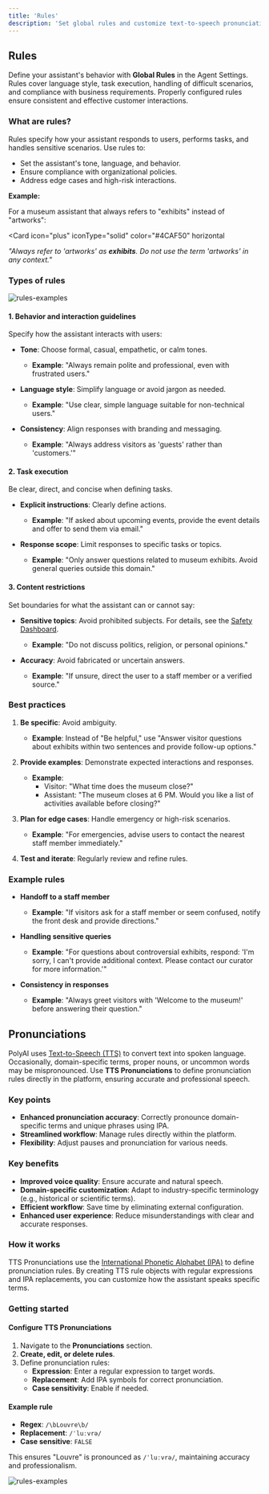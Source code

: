 ```yaml
---
title: 'Rules'
description: 'Set global rules and customize text-to-speech pronunciations for your assistant.'
---
```


## Rules

Define your assistant's behavior with **Global Rules** in the Agent Settings. Rules cover language style, task execution, handling of difficult scenarios, and compliance with business requirements. Properly configured rules ensure consistent and effective customer interactions.

### What are rules?

Rules specify how your assistant responds to users, performs tasks, and handles sensitive scenarios. Use rules to:

- Set the assistant's tone, language, and behavior.
- Ensure compliance with organizational policies.
- Address edge cases and high-risk interactions.

**Example:**

For a museum assistant that always refers to "exhibits" instead of "artworks":

<Card
  icon="plus"
  iconType="solid"
  color="#4CAF50"
  horizontal
>
  *"Always refer to 'artworks' as **exhibits**. Do not use the term 'artworks' in any context."*
</Card>

### Types of rules

![rules-examples](/images/rules-types.png)

#### 1. Behavior and interaction guidelines

Specify how the assistant interacts with users:

- **Tone**: Choose formal, casual, empathetic, or calm tones.
    - **Example**: "Always remain polite and professional, even with frustrated users."

- **Language style**: Simplify language or avoid jargon as needed.
    - **Example**: "Use clear, simple language suitable for non-technical users."

- **Consistency**: Align responses with branding and messaging.
    - **Example**: "Always address visitors as 'guests' rather than 'customers.'"

#### 2. Task execution

<Tip> Be clear, direct, and concise when defining tasks. </Tip>

- **Explicit instructions**: Clearly define actions.
    - **Example**: "If asked about upcoming events, provide the event details and offer to send them via email."

- **Response scope**: Limit responses to specific tasks or topics.
    - **Example**: "Only answer questions related to museum exhibits. Avoid general queries outside this domain."

#### 3. Content restrictions

Set boundaries for what the assistant can or cannot say:

- **Sensitive topics**: Avoid prohibited subjects. For details, see the [Safety Dashboard](/analytics/dashboards/safety).
    - **Example**: "Do not discuss politics, religion, or personal opinions."

- **Accuracy**: Avoid fabricated or uncertain answers.
    - **Example**: "If unsure, direct the user to a staff member or a verified source."

### Best practices

1. **Be specific**: Avoid ambiguity.
    - **Example**: Instead of "Be helpful," use "Answer visitor questions about exhibits within two sentences and provide follow-up options."

2. **Provide examples**: Demonstrate expected interactions and responses.
    - **Example**:
      - Visitor: "What time does the museum close?"
      - Assistant: "The museum closes at 6 PM. Would you like a list of activities available before closing?"

3. **Plan for edge cases**: Handle emergency or high-risk scenarios.
    - **Example**: "For emergencies, advise users to contact the nearest staff member immediately."

4. **Test and iterate**: Regularly review and refine rules.

### Example rules

- **Handoff to a staff member**

    - **Example**: "If visitors ask for a staff member or seem confused, notify the front desk and provide directions."

- **Handling sensitive queries**

    - **Example**: "For questions about controversial exhibits, respond: 'I'm sorry, I can't provide additional context. Please contact our curator for more information.'"

- **Consistency in responses**

    - **Example**: "Always greet visitors with 'Welcome to the museum!' before answering their question."

## Pronunciations

PolyAI uses [Text-to-Speech (TTS)](https://www.nvidia.com/en-gb/glossary/text-to-speech/) to convert text into spoken language. Occasionally, domain-specific terms, proper nouns, or uncommon words may be mispronounced. Use **TTS Pronunciations** to define pronunciation rules directly in the platform, ensuring accurate and professional speech.

### Key points

- **Enhanced pronunciation accuracy**: Correctly pronounce domain-specific terms and unique phrases using IPA.
- **Streamlined workflow**: Manage rules directly within the platform.
- **Flexibility**: Adjust pauses and pronunciation for various needs.

### Key benefits

- **Improved voice quality**: Ensure accurate and natural speech.
- **Domain-specific customization**: Adapt to industry-specific terminology (e.g., historical or scientific terms).
- **Efficient workflow**: Save time by eliminating external configuration.
- **Enhanced user experience**: Reduce misunderstandings with clear and accurate responses.

### How it works

TTS Pronunciations use the [International Phonetic Alphabet (IPA)](https://pronunciationstudio.com/english-ipa-chart/) to define pronunciation rules. By creating TTS rule objects with regular expressions and IPA replacements, you can customize how the assistant speaks specific terms.

### Getting started

#### Configure TTS Pronunciations

1. Navigate to the **Pronunciations** section.
2. **Create, edit, or delete rules**.
3. Define pronunciation rules:
    - **Expression**: Enter a regular expression to target words.
    - **Replacement**: Add IPA symbols for correct pronunciation.
    - **Case sensitivity**: Enable if needed.

#### Example rule
- **Regex**: `/\bLouvre\b/`
- **Replacement**: `/ˈluːvrə/`
- **Case sensitive**: `FALSE`

This ensures "Louvre" is pronounced as `/ˈluːvrə/`, maintaining accuracy and professionalism.

![rules-examples](/images/tts-pronunciation.png)
